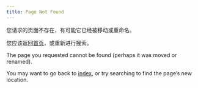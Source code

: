 ```yaml
---
title: Page Not Found
---
```


您请求的页面不存在，有可能它已经被移动或重命名。

您应该返回[首页](index.qmd)，或重新进行搜索。

The page you requested cannot be found (perhaps it was moved or renamed).

You may want to go back to [index](index.qmd), or try searching to find the page's new location.